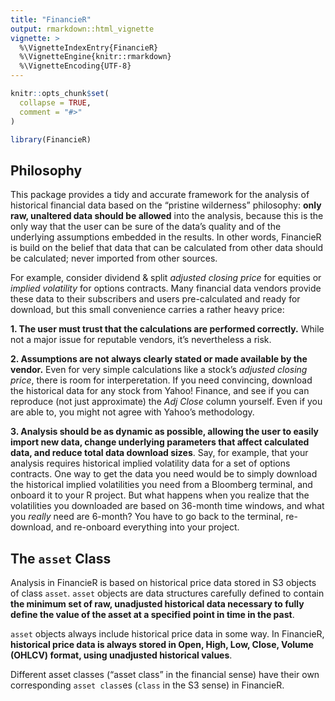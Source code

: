 ```yaml
---
title: "FinancieR"
output: rmarkdown::html_vignette
vignette: >
  %\VignetteIndexEntry{FinancieR}
  %\VignetteEngine{knitr::rmarkdown}
  %\VignetteEncoding{UTF-8}
---
```


```r
knitr::opts_chunk$set(
  collapse = TRUE,
  comment = "#>"
)
```

```r
library(FinancieR)
```

## Philosophy

This package provides a tidy and accurate framework for the analysis of historical financial data based on the "pristine wilderness" philosophy: **only raw, unaltered data should be allowed** into the analysis, because this is the only way that the user can be sure of the data's quality and of the underlying assumptions embedded in the results. In other words, FinancieR is build on the belief that data that can be calculated from other data should be calculated; never imported from other sources.

For example, consider dividend & split *adjusted closing price* for equities or *implied volatility* for options contracts. Many financial data vendors provide these data to their subscribers and users pre-calculated and ready for download, but this small convenience carries a rather heavy price: 

**1. The user must trust that the calculations are performed correctly.** While not a major issue for reputable vendors, it's nevertheless a risk.

**2. Assumptions are not always clearly stated or made available by the vendor.** Even for very simple calculations like a stock's *adjusted closing price*, there is room for interperetation. If you need convincing, download the historical data for any stock from Yahoo! Finance, and see if you can reproduce (not just approximate) the *Adj Close* column yourself. Even if you are able to, you might not agree with Yahoo's methodology.

**3. Analysis should be as dynamic as possible, allowing the user to easily import new data, change underlying parameters that affect calculated data, and reduce total data download sizes**. Say, for example, that your analysis requires historical implied volatility data for a set of options contracts. One way to get the data you need would be to simply download the historical implied volatilities you need from a Bloomberg terminal, and onboard it to your R project. But what happens when you realize that the volatilities you downloaded are based on 36-month time windows, and what you *really* need are 6-month? You have to go back to the terminal, re-download, and re-onboard everything into your project.

## The `asset` Class

Analysis in FinancieR is based on historical price data stored in S3 objects of class `asset`. `asset` objects are data structures carefully defined to contain **the minimum set of raw, unadjusted historical data necessary to fully define the value of the asset at a specified point in time in the past**.

`asset` objects always include historical price data in some way. In FinancieR, **historical price data is always stored in Open, High, Low, Close, Volume (OHLCV) format, using unadjusted historical values**. 

Different asset classes ("asset class" in the financial sense) have their own corresponding `asset class`es (`class` in the S3 sense) in FinancieR. 
